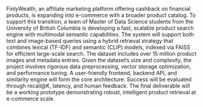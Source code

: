 FinlyWealth, an affiliate marketing platform offering cashback on financial products, is expanding into e-commerce with a broader product catalog. To support this transition, a team of Master of Data Science students from the University of British Columbia is developing a fast, scalable product search engine with multimodal semantic capabilities. The system will support both text and image-based queries using a hybrid retrieval strategy that combines lexical (TF-IDF) and semantic (CLIP) models, indexed via FAISS for efficient large-scale search.
The dataset includes over 15 million product images and metadata entries. Given the dataset’s size and complexity, the project involves rigorous data preprocessing, vector storage optimization, and performance tuning. A user-friendly frontend, backend API, and similarity engine will form the core architecture. Success will be evaluated through recall@K, latency, and human feedback. The final deliverable will be a working prototype demonstrating robust, intelligent product retrieval at e-commerce scale.
